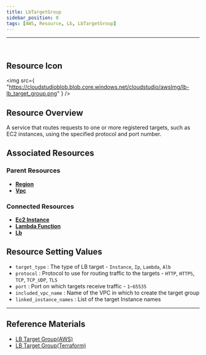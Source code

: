 ```yaml
---
title: LbTargetGroup
sidebar_position: 0
tags: [AWS, Resource, Lb, LbTargetGroup]
---
```


<hr />
<br />

## Resource Icon

<img
    src={
        "https://cloudstudioblob.blob.core.windows.net/cloudstudio/awsImg/lb-lb_target_group.png"
    }
/>

## Resource Overview

A service that routes requests to one or more registered targets, such as EC2 instances, using the specified protocol and port number.

## Associated Resources

### Parent Resources

-   [**Region**](https://docs.cstudio.app/docs/resource/aws/Base/Region)
-   [**Vpc**](https://docs.cstudio.app/docs/resource/aws/Vpc/Vpc)

### Connected Resources

-   [**Ec2 Instance**](https://docs.cstudio.app/docs/resource/aws/Ec2/Instance)
-   [**Lambda Function**](https://docs.cstudio.app/docs/resource/aws/Lambda/LambdaFunction)
-   [**Lb**](https://docs.cstudio.app/docs/resource/aws/Lb)

## Resource Setting Values

-   `target_type` : The type of LB target - `Instance`, `Ip`, `Lambda`, `Alb`
-   `protocol` : Protocol to use for routing traffic to the targets - `HTTP`, `HTTPS`, `TCP`, `TCP_UDP`, `TLS`
-   `port` : Port on which targets receive traffic - `1~65535`
-   `included_vpc_name` : Name of the VPC in which to create the target group
-   `linked_instance_names` : List of the target Instance names


---

## Reference Materials

-   [LB Target Group(AWS)](https://docs.aws.amazon.com/ko_kr/elasticloadbalancing/latest/application/load-balancer-target-groups.html)
-   [LB Target Group(Terraform)](https://registry.terraform.io/providers/hashicorp/aws/latest/docs/resources/lb_target_group)